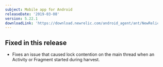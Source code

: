 ```yaml
---
subject: Mobile app for Android
releaseDate: '2019-03-08'
version: 5.22.1
downloadLink: 'https://download.newrelic.com/android_agent/ant/NewRelic_Android_Agent_5.22.1.zip'
---
```


## Fixed in this release

* Fixes an issue that caused lock contention on the main thread when an Activity or Fragment started during harvest.
